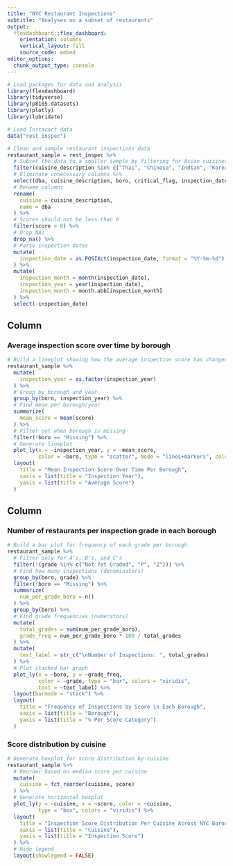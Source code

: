```yaml
---
title: "NYC Restaurant Inspections"
subtitle: "Analyses on a subset of restaurants"
output: 
  flexdashboard::flex_dashboard:
    orientation: columns
    vertical_layout: fill
    source_code: embed
editor_options: 
  chunk_output_type: console
---
```


```r
# Load packages for data and analysis
library(flexdashboard)
library(tidyverse)
library(p8105.datasets)
library(plotly)
library(lubridate)

# Load Instacart data
data("rest_inspec")

# Clean and sample restaurant inspections data
restaurant_sample = rest_inspec %>% 
  # Subset the data to a smaller sample by filtering for Asian cuisines
  filter(cuisine_description %in% c("Thai", "Chinese", "Indian", "Korean", "Japanese")) %>% 
  # Eliminate unnecessary columns %>% 
  select(dba, cuisine_description, boro, critical_flag, inspection_date, score, grade, street) %>% 
  # Rename columns
  rename(
    cuisine = cuisine_description,
    name = dba
  ) %>% 
  # Scores should not be less than 0
  filter(score > 0) %>% 
  # Drop NAs
  drop_na() %>% 
  # Parse inspection dates
  mutate(
    inspection_date = as.POSIXct(inspection_date, format = "%Y-%m-%d")
  ) %>% 
  mutate(
    inspection_month = month(inspection_date),
    inspection_year = year(inspection_date),
    inspection_month = month.abb[inspection_month]
  ) %>% 
  select(-inspection_date)

```

Column {data-width=650}
-----------------------------------------------------------------------

### Average inspection score over time by borough

```r
# Build a lineplot showing how the average inspection score has changed over time split by borough
restaurant_sample %>% 
  mutate(
    inspection_year = as.factor(inspection_year)
  ) %>% 
  # Group by borough and year
  group_by(boro, inspection_year) %>% 
  # Find mean per borough/year
  summarize(
    mean_score = mean(score)
  ) %>% 
  # Filter out when borough is missing
  filter(!boro == "Missing") %>% 
  # Generate lineplot
  plot_ly(x = ~inspection_year, y = ~mean_score,
          color = ~boro, type = "scatter", mode = "lines+markers", colors = "viridis") %>% 
  layout(
    title = "Mean Inspection Score Over Time Per Borough",
    xaxis = list(title = "Inspection Year"),
    yaxis = list(title = "Average Score")
  )
```

Column {data-width=350}
-----------------------------------------------------------------------

### Number of restaurants per inspection grade in each borough

```r
# Build a bar plot for frequency of each grade per borough
restaurant_sample %>% 
  # Filter only for A's, B's, and C's
  filter(!(grade %in% c("Not Yet Graded", "P", "Z"))) %>% 
  # Find how many inspections (denominators)
  group_by(boro, grade) %>% 
  filter(!boro == "Missing") %>% 
  summarize(
    num_per_grade_boro = n()
  ) %>% 
  group_by(boro) %>% 
  # Find grade frequencies (numerators)
  mutate(
    total_grades = sum(num_per_grade_boro),
    grade_freq = num_per_grade_boro * 100 / total_grades
  ) %>% 
  mutate(
    text_label = str_c("\nNumber of Inspections: ", total_grades)
  ) %>% 
  # Plot stacked bar graph
  plot_ly(x = ~boro, y = ~grade_freq, 
          color = ~grade, type = "bar", colors = "viridis",
          text = ~text_label) %>% 
  layout(barmode = "stack") %>% 
  layout(
    title = "Frequency of Inspections by Score in Each Borough",
    xaxis = list(title = "Borough"),
    yaxis = list(title = "% Per Score Category")
  )
```

### Score distribution by cuisine

```r
# Generate boxplot for score distribution by cuisine
restaurant_sample %>% 
  # Reorder based on median score per cuisine
  mutate(
    cuisine = fct_reorder(cuisine, score)
  ) %>% 
  # Generate horizontal boxplot
  plot_ly(y = ~cuisine, x = ~score, color = ~cuisine,
          type = "box", colors = "viridis") %>% 
  layout(
    title = "Inspection Score Distribution Per Cuisine Across NYC Boroughs",
    xaxis = list(title = "Cuisine"),
    yaxis = list(title = "Inspection Score")
  ) %>% 
  # Hide legend
  layout(showlegend = FALSE)
```

